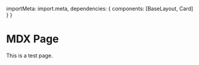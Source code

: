 

  importMeta: import.meta,
  dependencies: {
    components: [BaseLayout, Card]
  }
}

# MDX Page

This is a test page.

<Card title="Hello" copy="This is the card copy" />